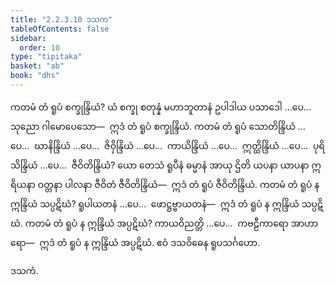 ```yaml
---
title: "2.2.3.10 ဒသက"
tableOfContents: false
sidebar:
  order: 10
type: "tipitaka"
basket: "ab"
book: "dhs"
---
```



<DynamicBreadcrumb />

<Division number="978" book="dhs" e="ch" v="29" p="203">

<Paragraph number="1640" book="dhs">
ကတမံ တံ ရူပံ စက္ခုန္ဒြိယံ? ယံ စက္ခု စတုန္နံ မဟာဘူတာနံ ဥပါဒါယ ပသာဒေါ …ပေ…  သုညော ဂါမောပေသော—  ဣဒံ တံ ရူပံ စက္ခုန္ဒြိယံ.
</Paragraph>

</Division>
<Division number="979" book="dhs" e="ch" v="29" p="203">

<Paragraph number="1641" book="dhs">
ကတမံ တံ ရူပံ သောတိန္ဒြိယံ …ပေ…  ဃာနိန္ဒြိယံ …ပေ…  ဇိဝှိန္ဒြိယံ …ပေ…  ကာယိန္ဒြိယံ …ပေ…  ဣတ္ထိန္ဒြိယံ …ပေ…  ပုရိသိန္ဒြိယံ …ပေ…  ဇီဝိတိန္ဒြိယံ? ယော တေသံ ရူပီနံ ဓမ္မာနံ အာယု ဌိတိ ယပနာ ယာပနာ ဣရိယနာ ဝတ္တနာ ပါလနာ ဇီဝိတံ ဇီဝိတိန္ဒြိယံ—  ဣဒံ တံ ရူပံ ဇီဝိတိန္ဒြိယံ.
</Paragraph>

</Division>
<Division number="980" book="dhs" e="ch" v="29" p="204">

<Paragraph number="1642" book="dhs">
ကတမံ တံ ရူပံ န ဣန္ဒြိယံ သပ္ပဋိဃံ? ရူပါယတနံ …ပေ…  ဖောဋ္ဌဗ္ဗာယတနံ—  ဣဒံ တံ ရူပံ န ဣန္ဒြိယံ သပ္ပဋိဃံ.
</Paragraph>

</Division>
<Division number="981" book="dhs" e="ch" v="29" p="204">

<Paragraph number="1643" book="dhs">
ကတမံ တံ ရူပံ န ဣန္ဒြိယံ အပ္ပဋိဃံ? ကာယဝိညတ္တိ …ပေ…  ကဗဠီကာရော အာဟာရော—  ဣဒံ တံ ရူပံ န ဣန္ဒြိယံ အပ္ပဋိဃံ.

</Paragraph>
</Division>

<Paragraph number="1644" type="center" book="dhs">
ဧဝံ ဒသဝိဓေန ရူပသင်္ဂဟော.

  
ဒသကံ.
</Paragraph>